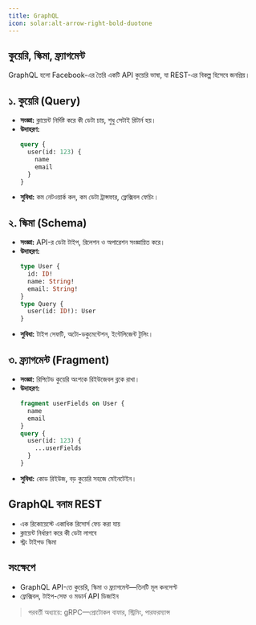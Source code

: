 ```yaml
---
title: GraphQL
icon: solar:alt-arrow-right-bold-duotone
---
```


## কুয়েরি, স্কিমা, ফ্র্যাগমেন্ট

GraphQL হলো Facebook-এর তৈরি একটি API কুয়েরি ভাষা, যা REST-এর বিকল্প হিসেবে জনপ্রিয়।

## ১. কুয়েরি (Query)
- **সংজ্ঞা:** ক্লায়েন্ট নির্দিষ্ট করে কী ডেটা চায়, শুধু সেটাই রিটার্ন হয়।
- **উদাহরণ:**
    ```graphql
    query {
      user(id: 123) {
        name
        email
      }
    }
    ```
- **সুবিধা:** কম নেটওয়ার্ক কল, কম ডেটা ট্রান্সফার, ফ্লেক্সিবল ফেচিং।

## ২. স্কিমা (Schema)
- **সংজ্ঞা:** API-র ডেটা টাইপ, রিলেশন ও অপারেশন সংজ্ঞায়িত করে।
- **উদাহরণ:**
    ```graphql
    type User {
      id: ID!
      name: String!
      email: String!
    }
    type Query {
      user(id: ID!): User
    }
    ```
- **সুবিধা:** টাইপ সেফটি, অটো-ডকুমেন্টেশন, ইন্টেলিজেন্ট টুলিং।

## ৩. ফ্র্যাগমেন্ট (Fragment)
- **সংজ্ঞা:** রিপিটেড কুয়েরি অংশকে রিইউজেবল ব্লকে রাখা।
- **উদাহরণ:**
    ```graphql
    fragment userFields on User {
      name
      email
    }
    query {
      user(id: 123) {
        ...userFields
      }
    }
    ```
- **সুবিধা:** কোড রিইউজ, বড় কুয়েরি সহজে মেইনটেইন।

## GraphQL বনাম REST
- এক রিকোয়েস্টে একাধিক রিসোর্স ফেচ করা যায়
- ক্লায়েন্ট নির্ধারণ করে কী ডেটা লাগবে
- স্ট্রং টাইপড স্কিমা

## সংক্ষেপে
- GraphQL API-তে কুয়েরি, স্কিমা ও ফ্র্যাগমেন্ট—তিনটি মূল কনসেপ্ট
- ফ্লেক্সিবল, টাইপ-সেফ ও মডার্ন API ডিজাইন

> পরবর্তী অধ্যায়ে: gRPC—প্রোটোকল বাফার, স্ট্রিমিং, পারফরম্যান্স

